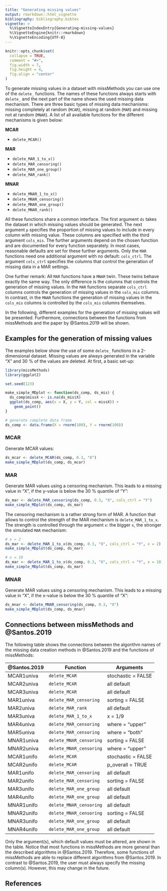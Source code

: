 ---
title: "Generating missing values"
output: rmarkdown::html_vignette
bibliography: bibliography.bibtex
vignette: >
  %\VignetteIndexEntry{Generating-missing-values}
  %\VignetteEngine{knitr::rmarkdown}
  %\VignetteEncoding{UTF-8}
---

```{r, include = FALSE}
knitr::opts_chunk$set(
  collapse = TRUE,
  comment = "#>",
  fig.width = 7, 
  fig.height = 4, 
  fig.align = "center"
)
```

To generate missing values in a dataset with missMethods you can use one of the `delete_` functions. The names of these functions always starts with `delete_` and the next part of the name shows the used missing data mechanism. There are three basic types of missing data mechanisms: missing completely at random (`MCAR`), missing at random (`MAR`) and missing not at random (`MNAR`). A list of all available functions for the different mechanisms is given below:

**MCAR**

* `delete_MCAR()`

**MAR**

* `delete_MAR_1_to_x()`
* `delete_MAR_censoring()`
* `delete_MAR_one_group()`
* `delete_MAR_rank()`

**MNAR**

* `delete_MNAR_1_to_x()`
* `delete_MNAR_censoring()`
* `delete_MNAR_one_group()`
* `delete_MNAR_rank()`

All these functions share a common interface. The first argument `ds` takes the dataset in which missing values should be generated. The next argument `p` specifies the proportion of missing values to include in every column with missing value. These columns are specified with the third argument `cols_mis`. The further arguments depend on the chosen function and are documented for every function separately. In most cases, reasonable defaults are set for these further arguments. Only the `MAR` functions need one additional argument with no default: `cols_ctrl`. The argument `cols_ctrl` specifies the columns that control the generation of missing data in a MAR settings. 

One further remark: All `MAR` functions have a `MNAR` twin. These twins behave exactly the same way. The only difference is the columns that controls the generation of missing values. In the `MAR` functions separate  `cols_ctrl` columns controls the generation of missing values in the `cols_mis` columns. In contrast, in the `MNAR` functions the generation of missing values in the `cols_mis` columns is controlled by the `cols_mis` columns themselves.

In the following, different examples for the generation of missing values will be presented. Furthermore, connections between the functions from missMethods and the paper by @Santos.2019 will be shown.

## Examples for the generation of missing values

The examples below show the use of some `delete_` functions in a 2-dimensional dataset. Missing values are always generated in the variable "X" and 30 % of the values are deleted. At first, a basic set-up:

```{r setup}
library(missMethods)
library(ggplot2)

set.seed(123)

make_simple_MDplot <- function(ds_comp, ds_mis) {
  ds_comp$missX <- is.na(ds_mis$X)
  ggplot(ds_comp, aes(x = X, y = Y, col = missX)) +
    geom_point()
}

# generate complete data frame
ds_comp <- data.frame(X = rnorm(100), Y = rnorm(100))
```

### MCAR

Generate MCAR values:

```{r MCAR}
ds_mcar <- delete_MCAR(ds_comp, 0.3, "X")
make_simple_MDplot(ds_comp, ds_mcar)
```


### MAR

Generate MAR values using a censoring mechanism. This leads to a missing value in "X", if the y-value is below the 30 % quantile of "Y":

```{r MAR censoring}
ds_mar <- delete_MAR_censoring(ds_comp, 0.3, "X", cols_ctrl = "Y")
make_simple_MDplot(ds_comp, ds_mar)
```

The censoring mechanism is a rather strong form of MAR. A function that allows to control the strength of the MAR mechanism is `delete_MAR_1_to_x`. The strength is controlled through the argument `x`: the bigger `x`, the stronger the simulated `MAR` mechanism:

```{r MAR_1_to_2}
# x = 2
ds_mar <- delete_MAR_1_to_x(ds_comp, 0.3, "X", cols_ctrl = "Y", x = 2)
make_simple_MDplot(ds_comp, ds_mar)
```

```{r MAR_1_to_10}
# x = 10
ds_mar <- delete_MAR_1_to_x(ds_comp, 0.3, "X", cols_ctrl = "Y", x = 10)
make_simple_MDplot(ds_comp, ds_mar)
```

### MNAR

Generate MAR values using a censoring mechanism. This leads to a missing value in "X", if the x-value is below the 30 % quantile of "X":

```{r MNAR censoring}
ds_mnar <- delete_MNAR_censoring(ds_comp, 0.3, "X")
make_simple_MDplot(ds_comp, ds_mnar)
```

## Connections between missMethods and @Santos.2019

The following table shows the connections between the algorithm names of the missing data creation methods in @Santos.2019 and the functions of missMethods:

@Santos.2019   |  Function               |  Arguments
---------------|-------------------------|----------------------
MCAR1univa     |`delete_MCAR`            | stochastic = FALSE
MCAR2univa     |`delete_MCAR`            | all default
MCAR3univa     |`delete_MCAR`            | all default
MAR1univa      |`delete_MAR_censoring`   | sorting = FALSE
MAR2univa      |`delete_MAR_rank`        | all default
MAR3univa      |`delete_MAR_1_to_x`      | x = 1/9
MAR4univa      |`delete_MAR_censoring`   | where = "upper"
MAR5univa      |`delete_MAR_censoring`   | where = "both"
MNAR1univa     |`delete_MNAR_censoring`  | sorting = FALSE
MNAR2univa     |`delete_MNAR_censoring`  | where = "upper"
MCAR1unifo     |`delete_MCAR`            | stochastic = FALSE
MCAR2unifo     |`delete_MCAR`            | p_overall = TRUE 
MAR1unifo      |`delete_MAR_censoring`   | all default
MAR2unifo      |`delete_MAR_censoring`   | sorting = FALSE
MAR3unifo      |`delete_MAR_one_group`   | all default
MAR4unifo      |`delete_MAR_one_group`   | all default
MNAR1unifo     |`delete_MNAR_censoring`  | all default
MNAR2unifo     |`delete_MNAR_censoring`  | sorting = FALSE
MNAR3unifo     |`delete_MAR_one_group`   | all default
MNAR4unifo     |`delete_MAR_one_group`   | all default

Only the argument(s), which default values must be altered, are shown in the table. Notice that most functions in missMethods are more general than the described algorithms in @Santos.2019. Therefore, some functions of missMethods are able to replace different algorithms from @Santos.2019. In contrast to @Santos.2019, the user must always specify the missing column(s). However, this may change in the future. 

## References
